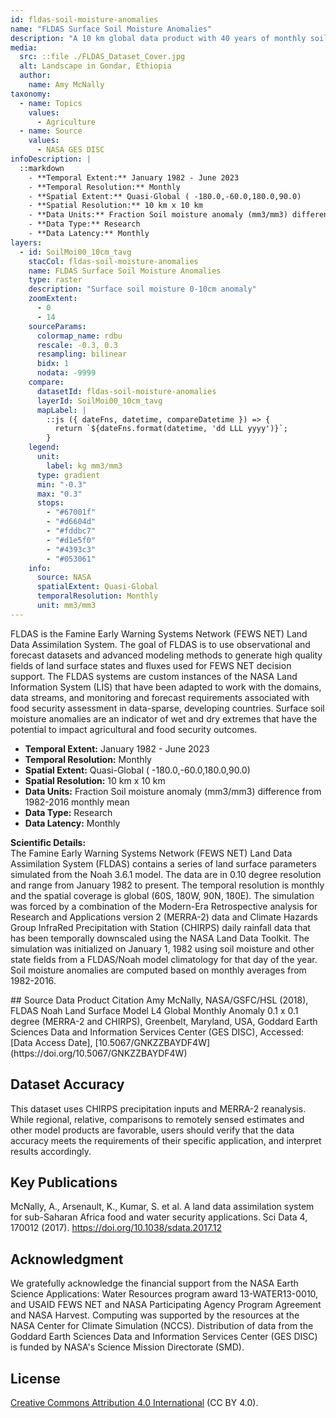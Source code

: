 ---
id: fldas-soil-moisture-anomalies
name: "FLDAS Surface Soil Moisture Anomalies"
description: "A 10 km global data product with 40 years of monthly soil moisture anomalies for food and water security monitoring from the Famine Early Warning System Network (FEWS NET) Land Data Assimilation System"
media:
  src: ::file ./FLDAS_Dataset_Cover.jpg
  alt: Landscape in Gondar, Ethiopia
  author:
    name: Amy McNally
taxonomy:
  - name: Topics
    values:
      - Agriculture
  - name: Source
    values:
      - NASA GES DISC
infoDescription: |
  ::markdown
    - **Temporal Extent:** January 1982 - June 2023
    - **Temporal Resolution:** Monthly
    - **Spatial Extent:** Quasi-Global ( -180.0,-60.0,180.0,90.0)
    - **Spatial Resolution:** 10 km x 10 km
    - **Data Units:** Fraction Soil moisture anomaly (mm3/mm3) difference from 1982-2016 monthly mean
    - **Data Type:** Research
    - **Data Latency:** Monthly
layers:
  - id: SoilMoi00_10cm_tavg
    stacCol: fldas-soil-moisture-anomalies
    name: FLDAS Surface Soil Moisture Anomalies
    type: raster
    description: "Surface soil moisture 0-10cm anomaly"
    zoomExtent:
      - 0
      - 14
    sourceParams:
      colormap_name: rdbu
      rescale: -0.3, 0.3
      resampling: bilinear
      bidx: 1
      nodata: -9999
    compare:
      datasetId: fldas-soil-moisture-anomalies
      layerId: SoilMoi00_10cm_tavg
      mapLabel: |
        ::js ({ dateFns, datetime, compareDatetime }) => {
          return `${dateFns.format(datetime, 'dd LLL yyyy')}`;        
        }
    legend:
      unit:
        label: kg mm3/mm3
      type: gradient
      min: "-0.3"
      max: "0.3"
      stops:
        - "#67001f"
        - "#d6604d"
        - "#fddbc7"
        - "#d1e5f0"
        - "#4393c3"
        - "#053061"
    info:
      source: NASA
      spatialExtent: Quasi-Global
      temporalResolution: Monthly
      unit: mm3/mm3
---

<Block type='wide'>
  	<Prose>
FLDAS is the Famine Early Warning Systems Network (FEWS NET) Land Data Assimilation System. The goal of FLDAS is to use observational and forecast datasets and advanced modeling methods to generate high quality fields of land surface states and fluxes used for FEWS NET decision support. The FLDAS systems are custom instances of the NASA Land Information System (LIS) that have been adapted to work with the domains, data streams, and monitoring and forecast requirements associated with food security assessment in data-sparse, developing countries. Surface soil moisture anomalies are an indicator of wet and dry extremes that have the potential to impact agricultural and food security outcomes.

- **Temporal Extent:** January 1982 - June 2023
- **Temporal Resolution:** Monthly
- **Spatial Extent:** Quasi-Global ( -180.0,-60.0,180.0,90.0)
- **Spatial Resolution:** 10 km x 10 km
- **Data Units:** Fraction Soil moisture anomaly (mm3/mm3) difference from 1982-2016 monthly mean
- **Data Type:** Research
- **Data Latency:** Monthly

**Scientific Details:**  
The Famine Early Warning Systems Network (FEWS NET) Land Data Assimilation System (FLDAS) contains a series of land surface parameters simulated from the Noah 3.6.1 model. The data are in 0.10 degree resolution and range from January 1982 to present. The temporal resolution is monthly and the spatial coverage is global (60S, 180W, 90N, 180E). The simulation was forced by a combination of the Modern-Era Retrospective analysis for Research and Applications version 2 (MERRA-2) data and Climate Hazards Group InfraRed Precipitation with Station (CHIRPS) daily rainfall data that has been temporally downscaled using the NASA Land Data Toolkit. The simulation was initialized on January 1, 1982 using soil moisture and other state fields from a FLDAS/Noah model climatology for that day of the year. Soil moisture anomalies are computed based on monthly averages from 1982-2016.

  </Prose>
</Block>
<Block>
  <Prose>
## Source Data Product Citation
Amy McNally, NASA/GSFC/HSL (2018), FLDAS Noah Land Surface Model L4 Global Monthly Anomaly 0.1 x 0.1 degree (MERRA-2 and CHIRPS), Greenbelt, Maryland, USA, Goddard Earth Sciences Data and Information Services Center (GES DISC), Accessed: [Data Access Date], [10.5067/GNKZZBAYDF4W](https://doi.org/10.5067/GNKZZBAYDF4W)
    
## Dataset Accuracy
This dataset uses CHIRPS precipitation inputs and MERRA-2 reanalysis. While regional, relative, comparisons to remotely sensed estimates and other model products are favorable, users should verify that the data accuracy meets the requirements of their specific application, and interpret results accordingly.

## Key Publications

McNally, A., Arsenault, K., Kumar, S. et al. A land data assimilation system for sub-Saharan Africa food and water security applications. Sci Data 4, 170012 (2017). https://doi.org/10.1038/sdata.2017.12

## Acknowledgment

We gratefully acknowledge the financial support from the NASA Earth Science Applications: Water Resources program award 13-WATER13-0010, and USAID FEWS NET and NASA Participating Agency Program Agreement and NASA Harvest. Computing was supported by the resources at the NASA Center for Climate Simulation (NCCS). Distribution of data from the Goddard Earth Sciences Data and Information Services Center (GES DISC) is funded by NASA's Science Mission Directorate (SMD).

## License

[Creative Commons Attribution 4.0 International](https://creativecommons.org/licenses/by/4.0/legalcode) (CC BY 4.0).

  </Prose>
</Block>
